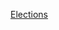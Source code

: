 {{portal|歐洲}}
{{Year by category
| m = 2
| c = 0
| d = 0
| y = 6
| cat = 歐洲選舉
| in = 
| parent = 各年歐洲選舉
| subcat = 2006年選舉
| sortkey = 歐洲
}}
{{Commons category|Elections in 2006}}

[[Category:2006年歐洲|Elections]]